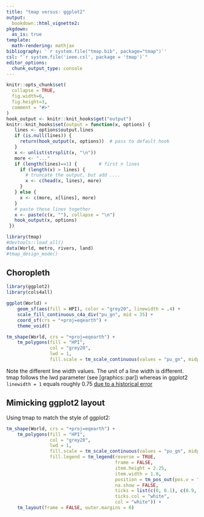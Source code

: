 ```yaml
---
title: "tmap versus: ggplot2"
output: 
  bookdown::html_vignette2:
pkgdown:
  as_is: true
template:
  math-rendering: mathjax
bibliography: '`r system.file("tmap.bib", package="tmap")`'
csl: "`r system.file('ieee.csl', package = 'tmap')`"
editor_options: 
  chunk_output_type: console
---
```


```r
knitr::opts_chunk$set(
  collapse = TRUE,
  fig.width=6, 
  fig.height=3,
  comment = "#>"
)
hook_output <- knitr::knit_hooks$get("output")
knitr::knit_hooks$set(output = function(x, options) {
   lines <- options$output.lines
   if (is.null(lines)) {
     return(hook_output(x, options))  # pass to default hook
   }
   x <- unlist(strsplit(x, "\n"))
   more <- "..."
   if (length(lines)==1) {        # first n lines
     if (length(x) > lines) {
       # truncate the output, but add ....
       x <- c(head(x, lines), more)
     }
   } else {
     x <- c(more, x[lines], more)
   }
   # paste these lines together
   x <- paste(c(x, ""), collapse = "\n")
   hook_output(x, options)
 })

```


```r
library(tmap)
#devtools::load_all()
data(World, metro, rivers, land)
#tmap_design_mode()
```


## Choropleth

```r
library(ggplot2)
library(cols4all)

ggplot(World) +
	geom_sf(aes(fill = HPI), color = "grey20", linewidth = .4) +
	scale_fill_continuous_c4a_div("pu_gn", mid = 35) +
	coord_sf(crs = "+proj=eqearth") +
	theme_void()
```


```r
tm_shape(World, crs = "+proj=eqearth") +
	tm_polygons(fill = "HPI",
				col = "grey20",
				lwd = 1,
				fill.scale = tm_scale_continuous(values = "pu_gn", midpoint = 35))
```

Note the different line width values. The unit of a line width is different. tmap follows the lwd parameter (see [graphics::par]) whereas in ggplot2 `linewidth = 1` equals roughly 0.75 [due to a historical error](https://ggplot2.tidyverse.org/articles/ggplot2-specs.html#linewidth)


## Mimicking ggplot2 layout

Using tmap to match the style of ggplot2:

```r
tm_shape(World, crs = "+proj=eqearth") +
	tm_polygons(fill = "HPI",
				col = "grey20",
				lwd = 1,
				fill.scale = tm_scale_continuous(values = "pu_gn", midpoint = 35),
				fill.legend = tm_legend(reverse = TRUE, 
										frame = FALSE, 
										item.height = 2.25, 
										item.width = 1.8, 
										position = tm_pos_out(pos.v = "center"), 
										na.show = FALSE, 
										ticks = list(c(0, 0.1), c(0.9, 1)), 
										ticks.col = "white", 
										col = "white")) +
	tm_layout(frame = FALSE, outer.margins = 0)
```


